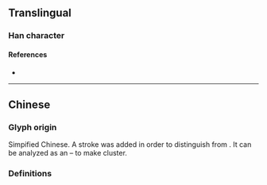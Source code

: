 {{also|叢|쓰|从}}
{{character info}}
==Translingual==

===Han character===
{{Han char|rn=1|rad=一|as=04|sn=5|four=88100|canj=OOM|ids=⿱从一}}

====References====
* {{Han ref|kx=0078.021|hdz=10017.030|uh=4E1B|ud=19995}}

----

==Chinese==

===Glyph origin===
Simpified Chinese. A stroke was added in order to distinguish from {{l|zh|从}}. It can be analyzed as an {{Han compound|一|从|ls=ic|t1=(土) ground, floor|t2=two people standing together}} – to make cluster.

===Definitions===
{{zh-see|叢}}